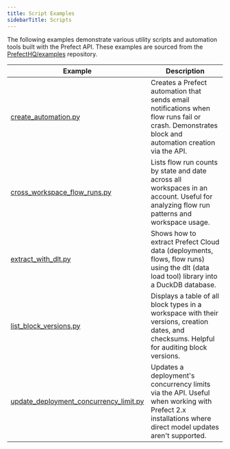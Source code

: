 ```yaml
---
title: Script Examples
sidebarTitle: Scripts
---
```


The following examples demonstrate various utility scripts and automation tools built with the Prefect API.
These examples are sourced from the [PrefectHQ/examples](https://github.com/PrefectHQ/examples) repository.

| Example | Description |
|---------|-------------|
| [create_automation.py](https://github.com/PrefectHQ/examples/blob/main/scripts/create_automation.py) | Creates a Prefect automation that sends email notifications when flow runs fail or crash. Demonstrates block and automation creation via the API. |
| [cross_workspace_flow_runs.py](https://github.com/PrefectHQ/examples/blob/main/scripts/cross_workspace_flow_runs.py) | Lists flow run counts by state and date across all workspaces in an account. Useful for analyzing flow run patterns and workspace usage. |
| [extract_with_dlt.py](https://github.com/PrefectHQ/examples/blob/main/scripts/extract_with_dlt.py) | Shows how to extract Prefect Cloud data (deployments, flows, flow runs) using the dlt (data load tool) library into a DuckDB database. |
| [list_block_versions.py](https://github.com/PrefectHQ/examples/blob/main/scripts/list_block_versions.py) | Displays a table of all block types in a workspace with their versions, creation dates, and checksums. Helpful for auditing block versions. |
| [update_deployment_concurrency_limit.py](https://github.com/PrefectHQ/examples/blob/main/scripts/update_deployment_concurrency_limit.py) | Updates a deployment's concurrency limits via the API. Useful when working with Prefect 2.x installations where direct model updates aren't supported. |
